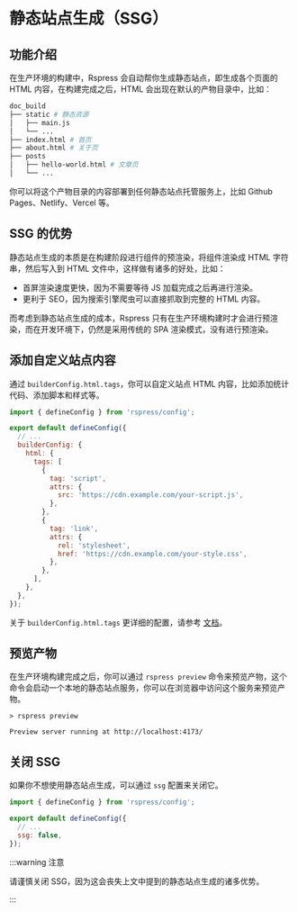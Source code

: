 # 静态站点生成（SSG）

## 功能介绍

在生产环境的构建中，Rspress 会自动帮你生成静态站点，即生成各个页面的 HTML 内容，在构建完成之后，HTML 会出现在默认的产物目录中，比如：

```bash
doc_build
├── static # 静态资源
│   ├── main.js
│   └── ...
├── index.html # 首页
├── about.html # 关于页
├── posts
│   ├── hello-world.html # 文章页
│   └── ...
```

你可以将这个产物目录的内容部署到任何静态站点托管服务上，比如 Github Pages、Netlify、Vercel 等。

## SSG 的优势

静态站点生成的本质是在构建阶段进行组件的预渲染，将组件渲染成 HTML 字符串，然后写入到 HTML 文件中，这样做有诸多的好处，比如：

- 首屏渲染速度更快，因为不需要等待 JS 加载完成之后再进行渲染。
- 更利于 SEO，因为搜索引擎爬虫可以直接抓取到完整的 HTML 内容。

而考虑到静态站点生成的成本，Rspress 只有在生产环境构建时才会进行预渲染，而在开发环境下，仍然是采用传统的 SPA 渲染模式，没有进行预渲染。

## 添加自定义站点内容

通过 `builderConfig.html.tags`，你可以自定义站点 HTML 内容，比如添加统计代码、添加脚本和样式等。

```js title="rspress.config.ts"
import { defineConfig } from 'rspress/config';

export default defineConfig({
  // ...
  builderConfig: {
    html: {
      tags: [
        {
          tag: 'script',
          attrs: {
            src: 'https://cdn.example.com/your-script.js',
          },
        },
        {
          tag: 'link',
          attrs: {
            rel: 'stylesheet',
            href: 'https://cdn.example.com/your-style.css',
          },
        },
      ],
    },
  },
});
```

关于 `builderConfig.html.tags` 更详细的配置，请参考 [文档](https://modernjs.dev/builder/api/config-html.html#htmltags)。

## 预览产物

在生产环境构建完成之后，你可以通过 `rspress preview` 命令来预览产物，这个命令会启动一个本地的静态站点服务，你可以在浏览器中访问这个服务来预览产物。

```shell
> rspress preview

Preview server running at http://localhost:4173/
```

## 关闭 SSG

如果你不想使用静态站点生成，可以通过 `ssg` 配置来关闭它。

```js title="rspress.config.ts"
import { defineConfig } from 'rspress/config';

export default defineConfig({
  // ...
  ssg: false,
});
```

:::warning 注意

请谨慎关闭 SSG，因为这会丧失上文中提到的静态站点生成的诸多优势。

:::
